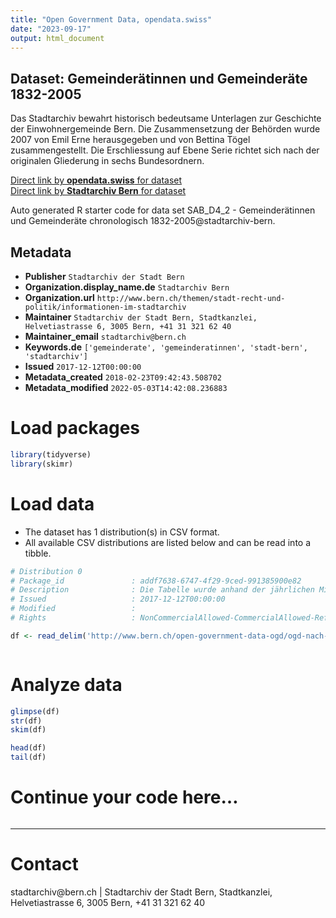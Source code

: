```yaml
---
title: "Open Government Data, opendata.swiss"
date: "2023-09-17"
output: html_document
---
```


## Dataset: Gemeinderätinnen und Gemeinderäte 1832-2005

Das Stadtarchiv bewahrt historisch bedeutsame Unterlagen zur Geschichte der Einwohnergemeinde Bern. Die Zusammensetzung der Behörden wurde 2007 von Emil Erne herausgegeben und von Bettina Tögel zusammengestellt. Die Erschliessung auf Ebene Serie richtet sich nach der originalen Gliederung in sechs Bundesordnern.

[Direct link by **opendata.swiss** for dataset](https://opendata.swiss/de/dataset/de-gemeinderaetinnen-und-gemeinderaete-1832-2005)<br>
[Direct link by **Stadtarchiv Bern** for dataset](http://www.bern.ch/open-government-data-ogd/ogd-nach-themen/stadtarchiv-ogd)

Auto generated R starter code for data set SAB_D4_2 - Gemeinderätinnen und Gemeinderäte chronologisch 1832-2005@stadtarchiv-bern.

## Metadata

- **Publisher** `Stadtarchiv der Stadt Bern`
- **Organization.display_name.de** `Stadtarchiv Bern`
- **Organization.url** `http://www.bern.ch/themen/stadt-recht-und-politik/informationen-im-stadtarchiv`
- **Maintainer** `Stadtarchiv der Stadt Bern, Stadtkanzlei, Helvetiastrasse 6, 3005 Bern, +41 31 321 62 40`
- **Maintainer_email** `stadtarchiv@bern.ch`
- **Keywords.de** `['gemeinderate', 'gemeinderatinnen', 'stadt-bern', 'stadtarchiv']`
- **Issued** `2017-12-12T00:00:00`
- **Metadata_created** `2018-02-23T09:42:43.508702`
- **Metadata_modified** `2022-05-03T14:42:08.236883`


# Load packages

```r

library(tidyverse)
library(skimr)

```

# Load data

-   The dataset has 1 distribution(s) in CSV format.
-   All available CSV distributions are listed below and can be read into a tibble.

```r

# Distribution 0
# Package_id               : addf7638-6747-4f29-9ced-991385900e82
# Description              : Die Tabelle wurde anhand der jährlichen Mitgliederlisten des Gemeinderates (? Gemeinderat/ Mitglieder) sowie des Grossen Stadtrates und des Stadtrates (? Grosser Stadtrat/ Mitglieder und Stadtrat/ Mitglieder) erstellt, wo die benutz-ten Quellen im Eeinzelnen aufgeführt sind. Für die weiteren Ämter der Ge-meinderäte auf kantonaler und eidgenössischer Ebene, die erst für die Ge-meinderäte ab 1888 systematisch recherchiert wurden, wurde die Datenbank der Grossräte und Regierungsräte im Staatsarchiv Bern sowie der Eidgenössi-sche Staatskalender 1887ff. konsultiert.
# Issued                   : 2017-12-12T00:00:00
# Modified                 : 
# Rights                   : NonCommercialAllowed-CommercialAllowed-ReferenceRequired

df <- read_delim('http://www.bern.ch/open-government-data-ogd/ogd-nach-themen/stadtarchiv-ogd/download-zusammensetzung_der_behoerden_1832_bis_2005-ogd/gemeinderätinnen-und-Gemeinderäte-1832-bis-2005.txt/download')



```

# Analyze data

```r

glimpse(df)
str(df)
skim(df)

head(df)
tail(df)

```

# Continue your code here...

```r

```

------------------------------------------------------------------------

# Contact

stadtarchiv@bern.ch | Stadtarchiv der Stadt Bern, Stadtkanzlei, Helvetiastrasse 6, 3005 Bern, +41 31 321 62 40
